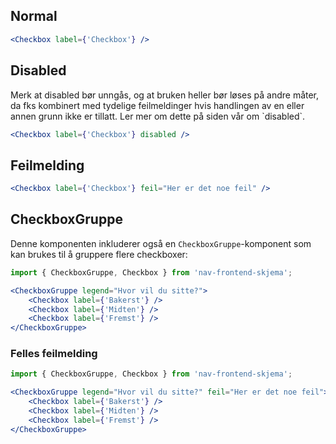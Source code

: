 
## Normal

<Example>
    <Checkbox label={'Checkbox'} />
</Example>

```jsx
<Checkbox label={'Checkbox'} />
```

## Disabled

<Alertstripe type="advarsel">
    Merk at disabled bør unngås, og at bruken heller bør løses på andre måter, da fks
    kombinert med tydelige feilmeldinger hvis handlingen av en eller annen grunn ikke er
    tillatt. Ler mer om dette på <Lenke href="/accessibility/disabled">siden vår om `disabled`</Lenke>.
</Alertstripe>

<Example>
    <Checkbox label={'Checkbox'} disabled />
</Example>

```jsx
<Checkbox label={'Checkbox'} disabled />
```

## Feilmelding

<Example>
    <Checkbox label={'Checkbox'} feil="Her er det noe feil" />
</Example>

```jsx
<Checkbox label={'Checkbox'} feil="Her er det noe feil" />
```

## CheckboxGruppe

Denne komponenten inkluderer også en `CheckboxGruppe`-komponent som kan brukes til å gruppere flere checkboxer:

<Example>
    <CheckboxGruppe legend="Hvor vil du sitte?">
        <Checkbox label={'Bakerst'} />
        <Checkbox label={'Midten'} />
        <Checkbox label={'Fremst'} />
    </CheckboxGruppe>
</Example>

```jsx
import { CheckboxGruppe, Checkbox } from 'nav-frontend-skjema';

<CheckboxGruppe legend="Hvor vil du sitte?">
    <Checkbox label={'Bakerst'} />
    <Checkbox label={'Midten'} />
    <Checkbox label={'Fremst'} />
</CheckboxGruppe>
```

### Felles feilmelding

<Example>
    <CheckboxGruppe legend="Hvor vil du sitte?" feil="Her er det noe feil">
        <Checkbox label={'Bakerst'} />
        <Checkbox label={'Midten'} />
        <Checkbox label={'Fremst'} />
    </CheckboxGruppe>
</Example>

```jsx
import { CheckboxGruppe, Checkbox } from 'nav-frontend-skjema';

<CheckboxGruppe legend="Hvor vil du sitte?" feil="Her er det noe feil">
    <Checkbox label={'Bakerst'} />
    <Checkbox label={'Midten'} />
    <Checkbox label={'Fremst'} />
</CheckboxGruppe>
```